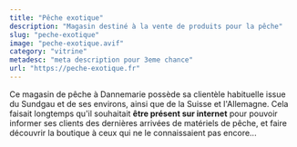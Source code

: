 ```yaml
---
title: "Pêche exotique"
description: "Magasin destiné à la vente de produits pour la pêche"
slug: "peche-exotique"
image: "peche-exotique.avif"
category: "vitrine"
metadesc: "meta description pour 3eme chance"
url: "https://peche-exotique.fr"
---
```


Ce magasin de pêche à Dannemarie possède sa clientèle habituelle issue du Sundgau et de ses environs, ainsi que de la Suisse et l'Allemagne. Cela faisait longtemps qu'il souhaitait **être présent sur internet** pour pouvoir informer ses clients des dernières arrivées de matériels de pêche, et faire découvrir la boutique à ceux qui ne le connaissaient pas encore...
